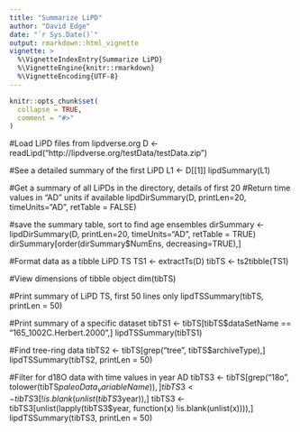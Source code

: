 ```yaml
---
title: "Summarize LiPD"
author: "David Edge"
date: "`r Sys.Date()`"
output: rmarkdown::html_vignette
vignette: >
  %\VignetteIndexEntry{Summarize LiPD}
  %\VignetteEngine{knitr::rmarkdown}
  %\VignetteEncoding{UTF-8}
---
```


```r
knitr::opts_chunk$set(
  collapse = TRUE,
  comment = "#>"
)
```

#Load LiPD files from lipdverse.org
D <- readLipd("http://lipdverse.org/testData/testData.zip")

#See a detailed summary of the first LiPD
L1 <- D[[1]]
lipdSummary(L1)

#Get a summary of all LiPDs in the directory, details of first 20
#Return time values in "AD" units if available
lipdDirSummary(D, printLen=20, timeUnits="AD", retTable = FALSE)

#save the summary table, sort to find age ensembles
dirSummary <- lipdDirSummary(D, printLen=20, timeUnits="AD", retTable = TRUE)
dirSummary[order(dirSummary$NumEns, decreasing=TRUE),]

#Format data as a tibble LiPD TS
TS1 <- extractTs(D)
tibTS <- ts2tibble(TS1)

#View dimensions of tibble object
dim(tibTS)

#Print summary of LiPD TS, first 50 lines only
lipdTSSummary(tibTS, printLen = 50)

#Print summary of a specific dataset
tibTS1 <- tibTS[tibTS$dataSetName == "165_1002C.Herbert.2000",]
lipdTSSummary(tibTS1)

#Find tree-ring data
tibTS2 <- tibTS[grep("tree", tibTS$archiveType),]
lipdTSSummary(tibTS2, printLen = 50)

#Filter for d18O data with time values in year AD
tibTS3 <- tibTS[grep("18o", tolower(tibTS$paleoData_variableName)),]
tibTS3 <- tibTS3[!is.blank(unlist(tibTS3$year)),]
tibTS3 <- tibTS3[unlist(lapply(tibTS3$year, function(x) !is.blank(unlist(x)))),]
lipdTSSummary(tibTS3, printLen = 50)
